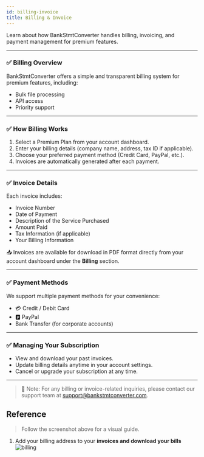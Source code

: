 ```yaml
---
id: billing-invoice
title: Billing & Invoice
---
```


Learn about how BankStmtConverter handles billing, invoicing, and payment management for premium features.

---

### ✅ Billing Overview

BankStmtConverter offers a simple and transparent billing system for premium features, including:  
- Bulk file processing  
- API access  
- Priority support  


---

### ✅ How Billing Works

1. Select a Premium Plan from your account dashboard.  
2. Enter your billing details (company name, address, tax ID if applicable).  
3. Choose your preferred payment method (Credit Card, PayPal, etc.).  
4. Invoices are automatically generated after each payment.

---

### ✅ Invoice Details

Each invoice includes:  
- Invoice Number  
- Date of Payment  
- Description of the Service Purchased  
- Amount Paid  
- Tax Information (if applicable)  
- Your Billing Information  

📥 Invoices are available for download in PDF format directly from your account dashboard under the **Billing** section.

---

### ✅ Payment Methods

We support multiple payment methods for your convenience:  
- 💳 Credit / Debit Card  
- 🅿️ PayPal  
- Bank Transfer (for corporate accounts)  

---

### ✅ Managing Your Subscription

- View and download your past invoices.  
- Update billing details anytime in your account settings.  
- Cancel or upgrade your subscription at any time.

---

> 📢 Note: For any billing or invoice-related inquiries, please contact our support team at [support@bankstmtconverter.com](mailto:support@bankstmtconverter.com).


## Reference

>Follow the screenshot above for a visual guide.  


1. Add your billing address to your **invoices and download your bills**
![billing](/images/Billing.png)
